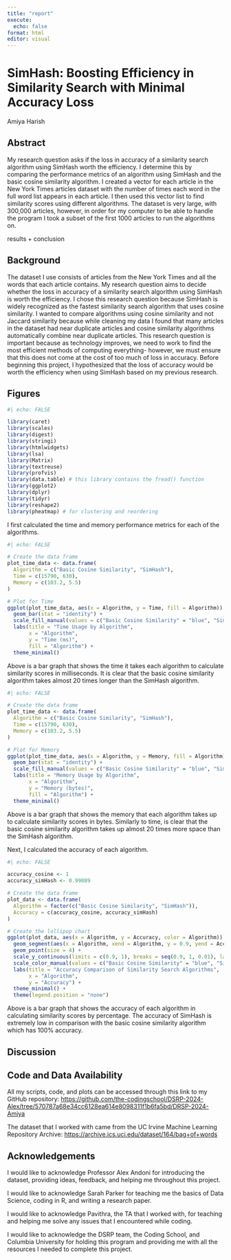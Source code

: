 ```yaml
---
title: "report"
execute:
  echo: false
format: html
editor: visual
---
```


# SimHash: Boosting Efficiency in Similarity Search with Minimal Accuracy Loss

Amiya Harish

## Abstract

My research question asks if the loss in accuracy of a similarity search algorithm using SimHash worth the efficiency. I determine this by comparing the performance metrics of an algorithm using SimHash and the basic cosine similarity algorithm. I created a vector for each article in the New York Times articles dataset with the number of times each word in the full word list appears in each article. I then used this vector list to find similarity scores using different algorithms. The dataset is very large, with 300,000 articles, however, in order for my computer to be able to handle the program I took a subset of the first 1000 articles to run the algorithms on.

results + conclusion

## Background

The dataset I use consists of articles from the New York Times and all the words that each article contains. My research question aims to decide whether the loss in accuracy of a similarity search algorithm using SimHash is worth the efficiency. I chose this research question because SimHash is widely recognized as the fastest similarity search algorithm that uses cosine similarity. I wanted to compare algorithms using cosine similarity and not Jaccard similarity because while cleaning my data I found that many articles in the dataset had near duplicate articles and cosine similarity algorithms automatically combine near duplicate articles. This research question is important because as technology improves, we need to work to find the most efficient methods of computing everything- however, we must ensure that this does not come at the cost of too much of loss in accuracy. Before beginning this project, I hypothesized that the loss of accuracy would be worth the efficiency when using SimHash based on my previous research.

## Figures

```r
#| echo: FALSE

library(caret)
library(scales)
library(digest)
library(stringi)
library(htmlwidgets)
library(lsa)
library(Matrix)
library(textreuse)
library(profvis)
library(data.table) # this library contains the fread() function
library(ggplot2)
library(dplyr)
library(tidyr)
library(reshape2)
library(pheatmap) # for clustering and reordering
```

I first calculated the time and memory performance metrics for each of the algorithms.

```r
#| echo: FALSE

# Create the data frame
plot_time_data <- data.frame(
  Algorithm = c("Basic Cosine Similarity", "SimHash"),
  Time = c(15790, 630),
  Memory = c(103.2, 5.5)
)

# Plot for Time
ggplot(plot_time_data, aes(x = Algorithm, y = Time, fill = Algorithm)) +
  geom_bar(stat = "identity") +
  scale_fill_manual(values = c("Basic Cosine Similarity" = "blue", "SimHash" = "red")) +
  labs(title = "Time Usage by Algorithm",
       x = "Algorithm",
       y = "Time (ms)",
       fill = "Algorithm") +
  theme_minimal()
```

Above is a bar graph that shows the time it takes each algorithm to calculate similarity scores in milliseconds. It is clear that the basic cosine similarity algorithm takes almost 20 times longer than the SimHash algorithm.

```r
#| echo: FALSE

# Create the data frame
plot_time_data <- data.frame(
  Algorithm = c("Basic Cosine Similarity", "SimHash"),
  Time = c(15790, 630),
  Memory = c(103.2, 5.5)
)

# Plot for Memory
ggplot(plot_time_data, aes(x = Algorithm, y = Memory, fill = Algorithm)) +
  geom_bar(stat = "identity") +
  scale_fill_manual(values = c("Basic Cosine Similarity" = "blue", "SimHash" = "red")) +
  labs(title = "Memory Usage by Algorithm",
       x = "Algorithm",
       y = "Memory (bytes)",
       fill = "Algorithm") +
  theme_minimal()
```

Above is a bar graph that shows the memory that each algorithm takes up to calculate similarity scores in bytes. Similarly to time, is clear that the basic cosine similarity algorithm takes up almost 20 times more space than the SimHash algorithm.

Next, I calculated the accuracy of each algorithm.

```r
#| echo: FALSE

accuracy_cosine <- 1
accuracy_simHash <- 0.99889

# Create the data frame
plot_data <- data.frame(
  Algorithm = factor(c("Basic Cosine Similarity", "SimHash")),
  Accuracy = c(accuracy_cosine, accuracy_simHash)
)

# Create the lollipop chart
ggplot(plot_data, aes(x = Algorithm, y = Accuracy, color = Algorithm)) +
  geom_segment(aes(x = Algorithm, xend = Algorithm, y = 0.9, yend = Accuracy), size = 1) +
  geom_point(size = 4) +
  scale_y_continuous(limits = c(0.9, 1), breaks = seq(0.9, 1, 0.01), labels = percent) +
  scale_color_manual(values = c("Basic Cosine Similarity" = "blue", "SimHash" = "red")) +
  labs(title = "Accuracy Comparison of Similarity Search Algorithms",
       x = "Algorithm",
       y = "Accuracy") +
  theme_minimal() +
  theme(legend.position = "none")
```

Above is a bar graph that shows the accuracy of each algorithm in calculating similarity scores by percentage. The accuracy of SimHash is extremely low in comparison with the basic cosine similarity algorithm which has 100% accuracy.

## Discussion

## **Code and Data Availability**

All my scripts, code, and plots can be accessed through this link to my GitHub repository: <https://github.com/the-codingschool/DSRP-2024-Alex/tree/570787a68e34cc6128ea614e8098311f1b6fa5bd/DRSP-2024-Amiya>

The dataset that I worked with came from the UC Irvine Machine Learning Repository Archive: <https://archive.ics.uci.edu/dataset/164/bag+of+words>

## Acknowledgements

I would like to acknowledge Professor Alex Andoni for introducing the dataset, providing ideas, feedback, and helping me throughout this project.

I would like to acknowledge Sarah Parker for teaching me the basics of Data Science, coding in R, and writing a research paper.

I would like to acknowledge Pavithra, the TA that I worked with, for teaching and helping me solve any issues that I encountered while coding.

I would like to acknowledge the DSRP team, the Coding School, and Columbia University for holding this program and providing me with all the resources I needed to complete this project.
